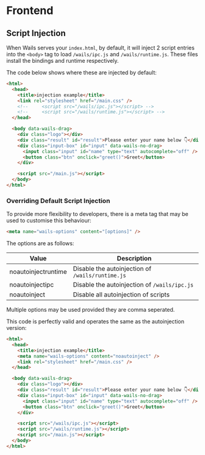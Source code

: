 # Frontend

## Script Injection

When Wails serves your `index.html`, by default, it will inject 2 script entries into the `<body>` tag to load `/wails/ipc.js`
and `/wails/runtime.js`. These files install the bindings and runtime respectively.

The code below shows where these are injected by default:

```html
<html>
  <head>
    <title>injection example</title>
    <link rel="stylesheet" href="/main.css" />
    <!--     <script src="/wails/ipc.js"></script> -->
    <!--     <script src="/wails/runtime.js"></script> -->
  </head>

  <body data-wails-drag>
    <div class="logo"></div>
    <div class="result" id="result">Please enter your name below 👇</div>
    <div class="input-box" id="input" data-wails-no-drag>
      <input class="input" id="name" type="text" autocomplete="off" />
      <button class="btn" onclick="greet()">Greet</button>
    </div>

    <script src="/main.js"></script>
  </body>
</html>
```

### Overriding Default Script Injection

To provide more flexibility to developers, there is a meta tag that may be used to customise this behaviour:

```html
<meta name="wails-options" content="[options]" />
```

The options are as follows:

| Value               | Description                                      |
| ------------------- | ------------------------------------------------ |
| noautoinjectruntime | Disable the autoinjection of `/wails/runtime.js` |
| noautoinjectipc     | Disable the autoinjection of `/wails/ipc.js`     |
| noautoinject        | Disable all autoinjection of scripts             |

Multiple options may be used provided they are comma seperated.

This code is perfectly valid and operates the same as the autoinjection version:

```html
<html>
  <head>
    <title>injection example</title>
    <meta name="wails-options" content="noautoinject" />
    <link rel="stylesheet" href="/main.css" />
  </head>

  <body data-wails-drag>
    <div class="logo"></div>
    <div class="result" id="result">Please enter your name below 👇</div>
    <div class="input-box" id="input" data-wails-no-drag>
      <input class="input" id="name" type="text" autocomplete="off" />
      <button class="btn" onclick="greet()">Greet</button>
    </div>

    <script src="/wails/ipc.js"></script>
    <script src="/wails/runtime.js"></script>
    <script src="/main.js"></script>
  </body>
</html>
```
